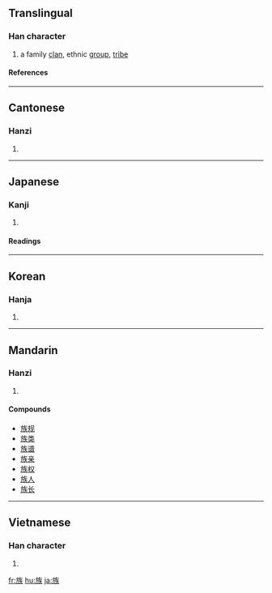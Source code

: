 ==Translingual==
===Han character===
{{Han char|rn=70|rad=方|as=07|sn=11|four=0823<sub>4</sub>|canj=卜尸人人大 (YSOOK)}}
# a family [[clan]], ethnic [[group]], [[tribe]]
====References====
{{Han ref|kx=0484.030|dkj=13661|dj=0846.030|hdz=32181.010|uh=65CF|ud=26063|bh=B1DA|bd=45530}}

----
==Cantonese==
===Hanzi===
{{yue-hanzi|jyut=|y=juk6}}
# {{defn|Cantonese}}

----
==Japanese==
===Kanji===
{{ja-kanji|grade=3|rs=方07}}
# {{defn|Japanese}} 
====Readings====
{{ja-readings|on=[[ぞく]] (zoku), [[そう]] (sō)|kun=[[やから]] (yakara)}}
 

----
==Korean==
===Hanja===
{{ko-hanja|hangeul=[[족]], [[주]]|eumhun=|rv=jok, ju|mr=chok, chu|y=cok, cwu}}
# {{defn|Korean}}

----
==Mandarin==
===Hanzi===
{{cmn-hanzi|pin=[[zú]] ([[zu2]])|wg=tsu<sup>2</sup>}}
# {{defn|Mandarin}}

====Compounds====
*[[族规]]
*[[族类]]
*[[族谱]]
*[[族亲]]
*[[族权]]
*[[族人]]
*[[族长]]

----
==Vietnamese==
===Han character===
{{vi-hantu|tộc}}
# {{defn|Vietnamese}}

[[fr:族]]
[[hu:族]]
[[ja:族]]